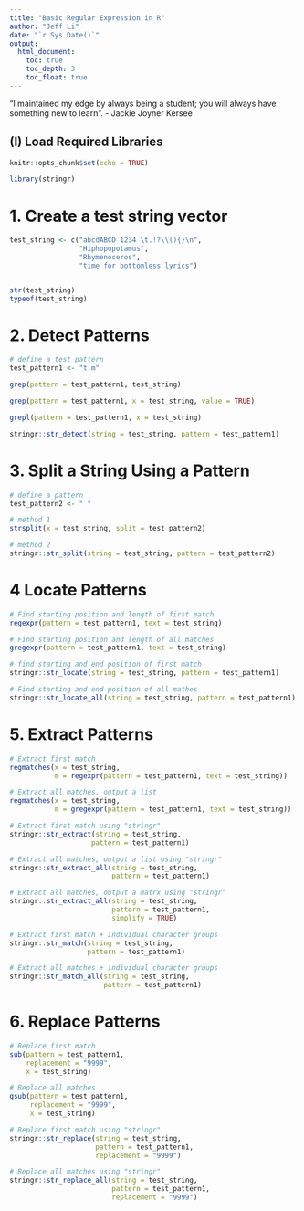 ```yaml
---
title: "Basic Regular Expression in R"
author: "Jeff Li"
date: "`r Sys.Date()`"
output: 
  html_document: 
    toc: true
    toc_depth: 3
    toc_float: true
---
```


"I maintained my edge by always being a student; you will always have something new to learn". - Jackie Joyner Kersee



## (I) Load Required Libraries
```r
knitr::opts_chunk$set(echo = TRUE)

library(stringr)

```

# 1. Create a test string vector

```r
test_string <- c("abcdABCD 1234 \t.!?\\(){}\n",
                 "Hiphopopotamus", 
                 "Rhymenoceros", 
                 "time for bottomless lyrics")


str(test_string)
typeof(test_string)
```

# 2. Detect Patterns

```r
# define a test pattern 
test_pattern1 <- "t.m"

grep(pattern = test_pattern1, test_string)

grep(pattern = test_pattern1, x = test_string, value = TRUE)

grepl(pattern = test_pattern1, x = test_string)

stringr::str_detect(string = test_string, pattern = test_pattern1)

```

# 3. Split a String Using a Pattern
```r

# define a pattern 
test_pattern2 <- " "

# method 1 
strsplit(x = test_string, split = test_pattern2)

# method 2
stringr::str_split(string = test_string, pattern = test_pattern2) 
```

# 4 Locate Patterns 

```r
# Find starting position and length of first match
regexpr(pattern = test_pattern1, text = test_string)

# Find starting position and length of all matches
gregexpr(pattern = test_pattern1, text = test_string)

# find starting and end position of first match 
stringr::str_locate(string = test_string, pattern = test_pattern1)

# Find starting and end position of all mathes
stringr::str_locate_all(string = test_string, pattern = test_pattern1) 

```

# 5. Extract Patterns

```r
# Extract first match 
regmatches(x = test_string, 
           m = regexpr(pattern = test_pattern1, text = test_string))

# Extract all matches, output a list
regmatches(x = test_string, 
           m = gregexpr(pattern = test_pattern1, text = test_string))

# Extract first match using "stringr"
stringr::str_extract(string = test_string, 
                    pattern = test_pattern1)

# Extract all matches, output a list using "stringr"
stringr::str_extract_all(string = test_string, 
                         pattern = test_pattern1)

# Extract all matches, output a matrx using "stringr"
stringr::str_extract_all(string = test_string,
                         pattern = test_pattern1, 
                         simplify = TRUE)

# Extract first match + individual character groups
stringr::str_match(string = test_string, 
                   pattern = test_pattern1)

# Extract all matches + individual character groups
stringr::str_match_all(string = test_string, 
                       pattern = test_pattern1) 
```


# 6. Replace Patterns

```r
# Replace first match
sub(pattern = test_pattern1, 
    replacement = "9999", 
    x = test_string)

# Replace all matches
gsub(pattern = test_pattern1, 
     replacement = "9999", 
     x = test_string)

# Replace first match using "stringr"
stringr::str_replace(string = test_string, 
                     pattern = test_pattern1, 
                     replacement = "9999")

# Replace all matches using "stringr"
stringr::str_replace_all(string = test_string, 
                         pattern = test_pattern1, 
                         replacement = "9999")
```

